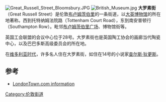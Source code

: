 [[File:Great_Russell_Street_Bloomsbury.JPG|thumb]]
[[Image:British_Museum.jpg|thumb]]
'''大罗素街'''（Great Russell Street）是伦敦[[布卢姆茨伯里|布卢姆茨伯里]]的一条街道，以[[大英博物馆|大英博物馆]]的所在地著称。西到托特纳姆法院路（Tottenham Court Road），东到南安普顿行（Southampton Row）。毗邻[[布卢姆茨伯里广场|布卢姆茨伯里广场]]、博物馆街等。

英国工会联盟的会议中心位于28号。大罗素街也是英国陶工协会的画廊当代陶瓷中心，以及巴巴多斯高级委员会的所在地。

在[[维多利亚时代|维多利亚时代]]，许多名人住在大罗素街，如住在14号的小说家[[查尔斯·狄更斯|查尔斯·狄更斯]]。

== 参考 ==
* [http://www.londontown.com/LondonStreets/great_russell_street_c0a.html LondonTown.com information]{{Wayback|url=http://www.londontown.com/LondonStreets/great_russell_street_c0a.html |date=20131217154820 }}
{{coord|51|31|06|N|0|07|34|W|type:landmark_region:GB|display=title}}
[[Category:伦敦街道|Category:伦敦街道]]